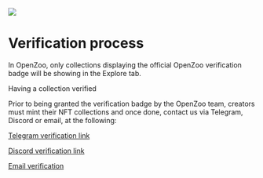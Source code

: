 ![](/verified.jpg)

# Verification process

In OpenZoo, only collections displaying the official OpenZoo verification badge will be showing in the Explore tab.

Having a collection verified 

Prior to being granted the verification badge by the OpenZoo team, creators must mint their NFT collections and once done, contact us via Telegram, Discord or email, at the following:

[Telegram verification link](https://t.me/openzoo_validation)

[Discord verification link](https://discord.gg/tT4v8H6UBH)

[Email verification](contact@openzoo.io)
